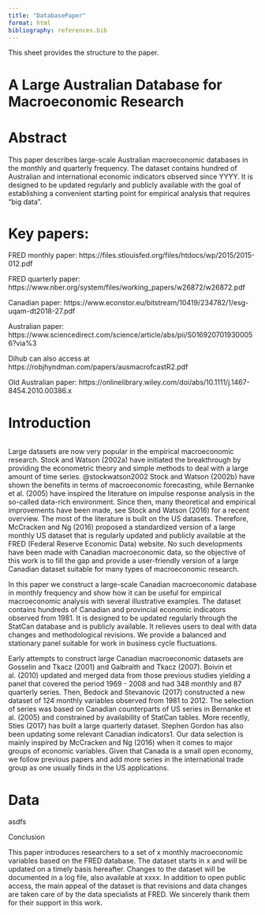 ```yaml
---
title: "DatabasePaper"
format: html
bibliography: references.bib
---
```


This sheet provides the structure to the paper.

# A Large Australian Database for Macroeconomic Research

# Abstract

This paper describes large-scale Australian macroeconomic databases in the monthly and quarterly frequency. The dataset contains hundred of Australian and international economic indicators observed since YYYY. It is designed to be updated regularly and publicly available with the goal of establishing a convenient starting point for empirical analysis that requires "big data".

# Key papers:

FRED monthly paper: https://files.stlouisfed.org/files/htdocs/wp/2015/2015-012.pdf

FRED quarterly paper: https://www.nber.org/system/files/working_papers/w26872/w26872.pdf

Canadian paper: https://www.econstor.eu/bitstream/10419/234782/1/esg-uqam-dt2018-27.pdf

Australian paper: https://www.sciencedirect.com/science/article/abs/pii/S0169207019300056?via%3

Dihub can also access at https://robjhyndman.com/papers/ausmacrofcastR2.pdf

Old Australian paper: https://onlinelibrary.wiley.com/doi/abs/10.1111/j.1467-8454.2010.00386.x

# Introduction

```         
```

Large datasets are now very popular in the empirical macroeconomic research. Stock and Watson (2002a) have initiated the breakthrough by providing the econometric theory and simple methods to deal with a large amount of time series. @stockwatson2002 Stock and Watson (2002b) have shown the benefits in terms of macroeconomic forecasting, while Bernanke et al. (2005) have inspired the literature on impulse response analysis in the so-called data-rich environment. Since then, many theoretical and empirical improvements have been made, see Stock and Watson (2016) for a recent overview. The most of the literature is built on the US datasets. Therefore, McCracken and Ng (2016) proposed a standardized version of a large monthly US dataset that is regularly updated and publicly available at the FRED (Federal Reserve Economic Data) website. No such developments have been made with Canadian macroeconomic data, so the objective of this work is to fill the gap and provide a user-friendly version of a large Canadian dataset suitable for many types of macroeconomic research.

In this paper we construct a large-scale Canadian macroeconomic database in monthly frequency and show how it can be useful for empirical macroeconomic analysis with several illustrative examples. The dataset contains hundreds of Canadian and provincial economic indicators observed from 1981. It is designed to be updated regularly through the StatCan database and is publicly available. It relieves users to deal with data changes and methodological revisions. We provide a balanced and stationary panel suitable for work in business cycle fluctuations.

Early attempts to construct large Canadian macroeconomic datasets are Gosselin and Tkacz (2001) and Galbraith and Tkacz (2007). Boivin et al. (2010) updated and merged data from those previous studies yielding a panel that covered the period 1969 - 2008 and had 348 monthly and 87 quarterly series. Then, Bedock and Stevanovic (2017) constructed a new dataset of 124 monthly variables observed from 1981 to 2012. The selection of series was based on Canadian counterparts of US series in Bernanke et al. (2005) and constrained by availability of StatCan tables. More recently, Sties (2017) has built a large quarterly dataset. Stephen Gordon has also been updating some relevant Canadian indicators1. Our data selection is mainly inspired by McCracken and Ng (2016) when it comes to major groups of economic variables. Given that Canada is a small open economy, we follow previous papers and add more series in the international trade group as one usually finds in the US applications.

# Data

asdfs

Conclusion

This paper introduces researchers to a set of x monthly macroeconomic variables based on the FRED database. The dataset starts in x and will be updated on a timely basis hereafter. Changes to the dataset will be documented in a log file, also available at xxxx. In addition to open public access, the main appeal of the dataset is that revisions and data changes are taken care of by the data specialists at FRED. We sincerely thank them for their support in this work.
